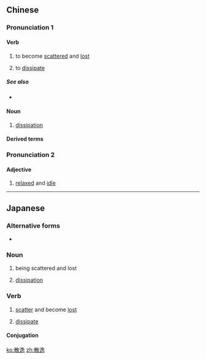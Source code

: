 ==Chinese==
{{zh-forms}}

===Pronunciation 1===
{{zh-pron
|m=sànyì
|cat=v,n
}}

====Verb====
{{zh-hanzi}}

# {{lb|zh|literary}} to become [[scattered]] and [[lost]]
# {{lb|zh|physics}} to [[dissipate]]

=====See also=====
* {{zh-l|散佚}}

====Noun====
{{zh-noun}}

# {{lb|zh|physics}} [[dissipation]]

====Derived terms====
{{zh-der|散逸層|散逸性|散逸熱|熱散逸}}

===Pronunciation 2===
{{zh-pron
|m=sǎnyì
|cat=a
}}

====Adjective====
{{zh-adj}}

# {{lb|zh|literary}} [[relaxed]] and [[idle]]

----

==Japanese==
{{ja-kanjitab|さん|いつ|yomi=on}}

===Alternative forms===
* {{l/ja|散佚}}

===Noun===
{{ja-noun|さんいつ}}

# being scattered and lost
# {{lb|ja|physics|sort=さんいつ}} [[dissipation]]

===Verb===
{{ja-verb-suru|tr=intrans|さんいつ}}

# [[scatter]] and become [[lost]]
# {{lb|ja|physics|sort=さんいつ}} [[dissipate]]

====Conjugation====
{{ja-suru|さんいつ}}

[[ko:散逸]]
[[zh:散逸]]